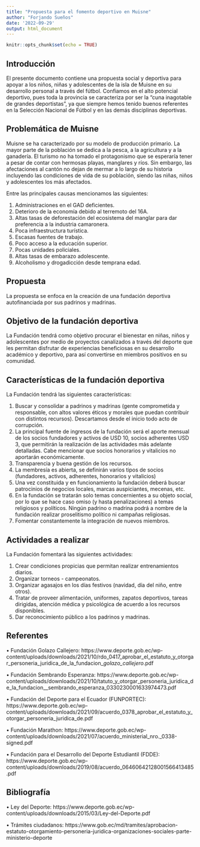 ```yaml
---
title: "Propuesta para el fomento deportivo en Muisne"
author: "Forjando Sueños"
date: '2022-09-29'
output: html_document
---
```


```r
knitr::opts_chunk$set(echo = TRUE)
```

## Introducción

El presente documento contiene una propuesta social y deportiva para apoyar a los
niños, niñas y adolescentes de la isla de Muisne en su desarrollo personal a través del
fútbol. Confiamos en el alto potencial deportivo, pues toda la provincia se caracteriza
por ser la “cuna inagotable de grandes deportistas”, ya que siempre hemos tenido
buenos referentes en la Selección Nacional de Fútbol y en las demás disciplinas
deportivas.

## Problemática de Muisne

Muisne se ha caracterizado por su modelo de producción primario. La mayor parte de
la población se dedica a la pesca, a la agricultura y a la ganadería. El turismo no ha
tomado el protagonismo que se esperaría tener a pesar de contar con hermosas
playas, manglares y ríos. Sin embargo, las afectaciones al cantón no dejan de mermar a
lo largo de su historia incluyendo las condiciones de vida de su población, siendo las
niñas, niños y adolescentes los más afectados.

Entre las principales causas mencionamos las siguientes:

1. Administraciones en el GAD deficientes.
2. Deterioro de la economía debido al terremoto del 16A.
3. Altas tasas de deforestación del ecosistema del manglar para dar preferencia a
la industria camaronera.
4. Poca infraestructura turística.
5. Escasas fuentes de trabajo.
6. Poco acceso a la educación superior.
7. Pocas unidades policiales.
8. Altas tasas de embarazo adolescente.
9. Alcoholismo y drogadicción desde temprana edad.

## Propuesta

La propuesta se enfoca en la creación de una fundación deportiva autofinanciada por
sus padrinos y madrinas.

## Objetivo de la fundación deportiva

La Fundación tendrá como objetivo procurar el bienestar en niñas, niños y
adolescentes por medio de proyectos canalizados a través del deporte que les
permitan disfrutar de experiencias beneficiosas en su desarrollo académico y
deportivo, para así convertirse en miembros positivos en su comunidad.

## Características de la fundación deportiva

La Fundación tendrá las siguientes características:

1. Buscar y consolidar a padrinos y madrinas (gente comprometida y
responsable, con altos valores éticos y morales que puedan contribuir con
distintos recursos). Descartamos desde el inicio todo acto de corrupción.
2. La principal fuente de ingresos de la fundación será el aporte mensual de los socios fundadores y activos de USD 10, socios adherentes USD 3, que permitirán la realización de las actividades más
adelante detalladas. Cabe mencionar que socios honorarios y vitalicios no aportarán económicamente.
3. Transparencia y buena gestión de los recursos.
4. La membresía es abierta, se definirán varios tipos de socios (fundadores, activos, adherentes, honorarios y vitalicios)
5. Una vez constituida y en funcionamiento la fundación deberá buscar
patrocinios de negocios locales, marcas auspiciantes, mecenas, etc.
6. En la fundación se tratarán solo temas concernientes a su objeto social, por lo
que se hace caso omiso (y hasta penalizaciones) a temas religiosos y políticos.
Ningún padrino o madrina podrá a nombre de la fundación realizar
proselitismo político ni campañas religiosas.
7. Fomentar constantemente la integración de nuevos miembros.


## Actividades a realizar

La Fundación fomentará las siguientes actividades:

1. Crear condiciones propicias que permitan realizar entrenamientos diarios.
2. Organizar torneos - campeonatos.
3. Organizar agasajos en los días festivos (navidad, día del niño, entre otros).
5. Tratar de proveer alimentación, uniformes, zapatos deportivos, tareas
dirigidas, atención médica y psicológica de acuerdo a los recursos disponibles.
6. Dar reconocimiento público a los padrinos y madrinas.


## Referentes

• Fundación Golazo Callejero: https://www.deporte.gob.ec/wp-content/uploads/downloads/2021/10/rdo_0417_aprobar_el_estatuto_y_otorgar_personeria_juridica_de_la_fundacion__golazo_callejero_.pdf

• Fundación Sembrando Esperanza: https://www.deporte.gob.ec/wp-content/uploads/downloads/2021/10/tatuto_y_otorgar_personeria_juridica_de_la_fundacion__sembrando_esperanza_0330230001633974473.pdf

• Fundación del Deporte para el Ecuador (FUNPORTEC):
https://www.deporte.gob.ec/wp-content/uploads/downloads/2021/09/acuerdo_0378_aprobar_el_estatuto_y_otorgar_personeria_juridica_de.pdf

• Fundación Marathon: 
https://www.deporte.gob.ec/wp-content/uploads/downloads/2021/07/acuerdo_ministerial_nro._0338-signed.pdf

• Fundación para el Desarrollo del Deporte Estudiantil (FDDE):
https://www.deporte.gob.ec/wp-content/uploads/downloads/2019/08/acuerdo_06460642128001566413485.pdf

## Bibliografía

• Ley del Deporte: 
https://www.deporte.gob.ec/wp-content/uploads/downloads/2015/03/Ley-del-Deporte.pdf

• Trámites ciudadanos: 
https://www.gob.ec/md/tramites/aprobacion-estatuto-otorgamiento-personeria-juridica-organizaciones-sociales-parte-ministerio-deporte


